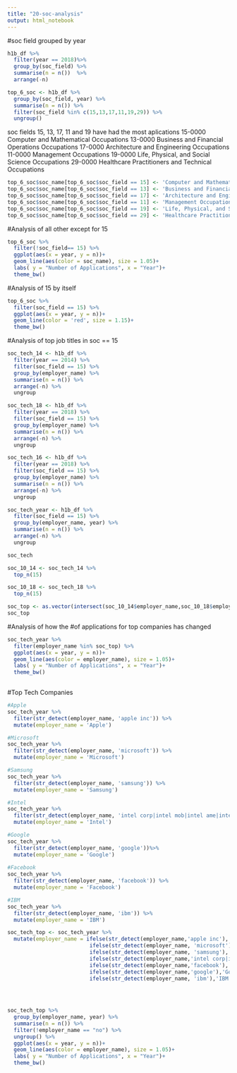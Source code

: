 ```yaml
---
title: "20-soc-analysis"
output: html_notebook
---
```

#soc field grouped by year
```r
h1b_df %>% 
  filter(year == 2018)%>% 
  group_by(soc_field) %>% 
  summarise(n = n())  %>% 
  arrange(-n)

top_6_soc <- h1b_df %>% 
  group_by(soc_field, year) %>% 
  summarise(n = n()) %>% 
  filter(soc_field %in% c(15,13,17,11,19,29)) %>% 
  ungroup()

```
soc fields 15, 13, 17, 11 and 19 have had the most aplications
    15-0000 Computer and Mathematical Occupations
    13-0000 Business and Financial Operations Occupations
    17-0000 Architecture and Engineering Occupations
    11-0000 Management Occupations
    19-0000 Life, Physical, and Social Science Occupations
    29-0000 Healthcare Practitioners and Technical Occupations
    
    
```r
top_6_soc$soc_name[top_6_soc$soc_field == 15] <- 'Computer and Mathematical Occupations'
top_6_soc$soc_name[top_6_soc$soc_field == 13] <- 'Business and Financial Operations Occupations'
top_6_soc$soc_name[top_6_soc$soc_field == 17] <- 'Architecture and Engineering Occupations'
top_6_soc$soc_name[top_6_soc$soc_field == 11] <- 'Management Occupations'
top_6_soc$soc_name[top_6_soc$soc_field == 19] <- 'Life, Physical, and Social Science Occupations'
top_6_soc$soc_name[top_6_soc$soc_field == 29] <- 'Healthcare Practitioners and Technical Occupations'

```

    

#Analysis of all other except for 15
```r
top_6_soc %>% 
  filter(!soc_field== 15) %>% 
  ggplot(aes(x = year, y = n))+
  geom_line(aes(color = soc_name), size = 1.05)+
  labs( y = "Number of Applications", x = "Year")+
  theme_bw()
```


#Analysis of 15 by itself
```r
top_6_soc %>% 
  filter(soc_field == 15) %>% 
  ggplot(aes(x = year, y = n))+
  geom_line(color = 'red', size = 1.15)+
  theme_bw()
```

#Analysis of top job titles in soc == 15
```r
soc_tech_14 <- h1b_df %>% 
  filter(year == 2014) %>% 
  filter(soc_field == 15) %>% 
  group_by(employer_name) %>% 
  summarise(n = n()) %>% 
  arrange(-n) %>% 
  ungroup

soc_tech_18 <- h1b_df %>% 
  filter(year == 2018) %>% 
  filter(soc_field == 15) %>% 
  group_by(employer_name) %>% 
  summarise(n = n()) %>% 
  arrange(-n) %>% 
  ungroup

soc_tech_16 <- h1b_df %>% 
  filter(year == 2018) %>% 
  filter(soc_field == 15) %>% 
  group_by(employer_name) %>% 
  summarise(n = n()) %>% 
  arrange(-n) %>% 
  ungroup

soc_tech_year <- h1b_df %>% 
  filter(soc_field == 15) %>% 
  group_by(employer_name, year) %>% 
  summarise(n = n()) %>% 
  arrange(-n) %>% 
  ungroup

soc_tech
```

```r
soc_10_14 <- soc_tech_14 %>% 
  top_n(15)

soc_10_18 <- soc_tech_18 %>% 
  top_n(15)

soc_top <- as.vector(intersect(soc_10_14$employer_name,soc_10_18$employer_name))
soc_top

```

#Analysis of how the #of applications for top companies has changed

```r
soc_tech_year %>% 
  filter(employer_name %in% soc_top) %>% 
  ggplot(aes(x = year, y = n))+
  geom_line(aes(color = employer_name), size = 1.05)+
  labs( y = "Number of Applications", x = "Year")+
  theme_bw()
  
```

#Top Tech Companies
```r
#Apple
soc_tech_year %>% 
  filter(str_detect(employer_name, 'apple inc')) %>% 
  mutate(employer_name = 'Apple')

#Microsoft
soc_tech_year %>% 
  filter(str_detect(employer_name, 'microsoft')) %>% 
  mutate(employer_name = 'Microsoft')

#Samsung
soc_tech_year %>% 
  filter(str_detect(employer_name, 'samsung')) %>% 
  mutate(employer_name = 'Samsung')

#Intel
soc_tech_year %>% 
  filter(str_detect(employer_name, 'intel corp|intel mob|intel ame|intel mas|intel fed')) %>% 
  mutate(employer_name = 'Intel')

#Google
soc_tech_year %>% 
  filter(str_detect(employer_name, 'google'))%>% 
  mutate(employer_name = 'Google')
  
#Facebook
soc_tech_year %>% 
  filter(str_detect(employer_name, 'facebook')) %>% 
  mutate(employer_name = 'Facebook')

#IBM
soc_tech_year %>% 
  filter(str_detect(employer_name, 'ibm')) %>% 
  mutate(employer_name = 'IBM')

soc_tech_top <- soc_tech_year %>% 
  mutate(employer_name = ifelse(str_detect(employer_name,'apple inc'), 'Apple',
                          ifelse(str_detect(employer_name, 'microsoft'), 'Microsoft',
                          ifelse(str_detect(employer_name, 'samsung'), 'Samsung',
                          ifelse(str_detect(employer_name,'intel corp|intel mob|intel ame|intel mas|intel fed'), 'Intel', 
                          ifelse(str_detect(employer_name,'facebook'),'Facebook',
                          ifelse(str_detect(employer_name,'google'),'Google',
                          ifelse(str_detect(employer_name, 'ibm'),'IBM',"no")))))))) 


         
         
soc_tech_top %>% 
  group_by(employer_name, year) %>% 
  summarise(n = n()) %>% 
  filter(!employer_name == "no") %>% 
  ungroup() %>% 
  ggplot(aes(x = year, y = n))+
  geom_line(aes(color = employer_name), size = 1.05)+
  labs( y = "Number of Applications", x = "Year")+
  theme_bw()
```

